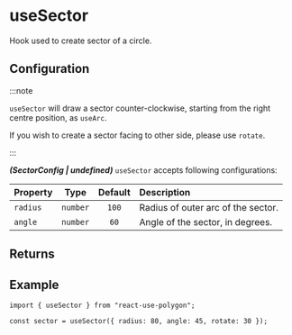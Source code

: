 ---
---


# useSector

Hook used to create sector of a circle.

<SimpleUseSector />

## Configuration

:::note

`useSector` will draw a sector counter-clockwise, starting from the right centre position, as `useArc`.

If you wish to create a sector facing to other side, please use `rotate`.

:::

**_(SectorConfig | undefined)_** `useSector` accepts following configurations:

| Property |   Type   | Default | Description                        |
| :------- | :------: | :-----: | :--------------------------------- |
| `radius` | `number` |  `100`  | Radius of outer arc of the sector. |
| `angle`  | `number` |  `60`   | Angle of the sector, in degrees.   |

<PrimitiveConfig />

## Returns

<PrimitiveReturns configType="SectorConfig" />

## Example

```tsx
import { useSector } from "react-use-polygon";

const sector = useSector({ radius: 80, angle: 45, rotate: 30 });
```

